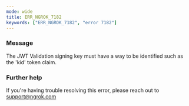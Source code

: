 ```yaml
---
mode: wide
title: ERR_NGROK_7182
keywords: ["ERR_NGROK_7182", "error 7182"]
---
```


### Message

The JWT Validation signing key must have a way to be identified such as the 'kid' token claim.

### Further help

If you're having trouble resolving this error, please reach out to [support@ngrok.com](mailto:support@ngrok.com?subject=Help%20with%20ERR_NGROK_7182)
